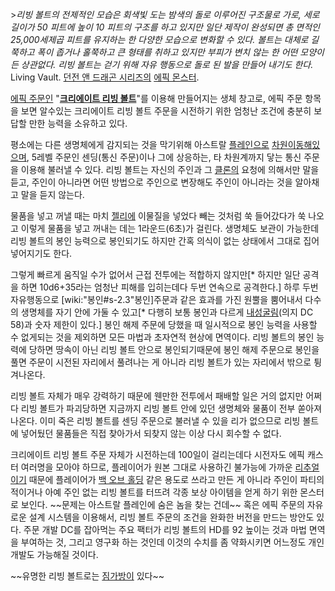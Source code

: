 >''리빙 볼트의 전제적인 모습은 회색빛 도는 밤색의 돌로 이루어진 구조물로 가로, 세로 길이가 50 피트에 높이 10 피트의 구조를 하고 있지만 일단 제작이 완성되면 총 면적인 25,000세제곱 피트를 유지하는 한 다양한 모습으로 변화할 수 있다. 볼트는 대체로 길쭉하고 폭이 좁거나 홀쭉하고 큰 형태를 취하고 있지만 부피가 변치 않는 한 어떤 모양이든 상관없다. 리빙 볼트는 걷기 위해 자유 행동으로 돌로 된 발을 만들어 내기도 한다.''
　
Living Vault. [[던전 앤 드래곤 시리즈]]의 [[에픽 몬스터]].

[[에픽 주문]]인 "'''[[크리에이트 리빙 볼트]]'''"를 이용해 만들어지는 생체 창고로, 에픽 주문 항목을 보면 알수있는 크리에이트 리빙 볼트 주문을 시전하기 위한 엄청난 조건에 충분히 보답할 만한 능력을 소유하고 있다.

평소에는 다른 생명체에게 감지되는 것을 막기위해 아스트랄 [[플레인]]으로 [[차원이동]]해있으며, 5레벨 주문인 센딩(통신 주문)이나 그에 상응하는, 타 차원계까지 닿는 통신 주문을 이용해 불러낼 수 있다. 리빙 볼트는 자신의 주인과 그 [[클론]]의 요청에 의해서만 말을 듣고, 주인이 아니라면 어떤 방법으로 주인으로 변장해도 주인이 아니라는 것을 알아채고 말을 듣지 않는다.

물품을 넣고 꺼낼 때는 마치 [[젤리]]에 이물질을 넣었다 빼는 것처럼 쑥 들어갔다가 쑥 나오고 이렇게 물품을 넣고 꺼내는 데는 1라운드(6초)가 걸린다. 생명체도 보관이 가능한데 리빙 볼트의 봉인 능력으로 봉인되기도 하지만 간혹 의식이 없는 상태에서 그대로 집어넣어지기도 한다.

그렇게 빠르게 움직일 수가 없어서 근접 전투에는 적합하지 않지만[* 하지만 일단 공격을 하면 10d6+35라는 엄청난 피해를 입히는데다 두번 연속으로 공격한다.] 하루 두번 자유행동으로 [wiki:"봉인#s-2.3"봉인]주문과 같은 효과를 가진 원뿔을 뿜어내서 다수의 생명체를 자기 안에 가둘 수 있고[* 다행히 보통 봉인과 다르게 [[내성굴림]](의지 DC 58)과 숫자 제한이 있다.] 봉인 해제 주문에 당했을 때 일시적으로 봉인 능력을 사용할 수 없게되는 것을 제외하면 모든 마법과 초자연적 현상에 면역이다. 리빙 볼트의 봉인 능력에 당하면 땅속이 아닌 리빙 볼트 안으로 봉인되기때문에 봉인 해제 주문으로 봉인을 풀면 주문이 시전된 자리에서 풀려나는 게 아니라 리빙 볼트가 있는 자리에서 밖으로 튕겨나온다.

리빙 볼트 자체가 매우 강력하기 때문에 웬만한 전투에서 패배할 일은 거의 없지만 어쩌다 리빙 볼트가 파괴당하면 지금까지 리빙 볼트 안에 있던 생명체와 물품이 전부 쏟아져나온다. 이미 죽은 리빙 볼트를 센딩 주문으로 불러낼 수 있을 리가 없으므로 리빙 볼트에 넣어뒀던 물품들은 직접 찾아가서 되찾지 않는 이상 다시 회수할 수 없다.

크리에이트 리빙 볼트 주문 자체가 시전하는데 100일이 걸리는데다 시전자도 에픽 캐스터 여러명을 모아야 하므로, 플레이어가 원본 그대로 사용하긴 불가능에 가까운 [[리추얼]]이기 때문에 플레이어가 [[백 오브 홀딩]] 같은 용도로 쓰라고 만든 게 아니라 주인이 파티의 적이거나 아예 주인 없는 리빙 볼트를 터뜨려 각종 보상 아이템을 얻게 하기 위한 몬스터로 보인다. ~~문제는 아스트랄 플레인에 숨은 놈을 찾는 건데~~
혹은 에픽 주문의 자유로운 설계 시스템을 이용해서, 리빙 볼트 주문의 조건을 완화한 버전을 만드는 방안도 있다. 주문 개발 DC를 잡아먹는 주요 팩터가 리빙 볼트의 HD를 92 높이는 것과 마법 면역을 부여하는 것, 그리고 영구화 하는 것인데 이것의 수치를 좀 약화시키면 어느정도 개인 개발도 가능해질 것이다.

~~유명한 리빙 볼트로는 [[짐가방]]이 있다~~
